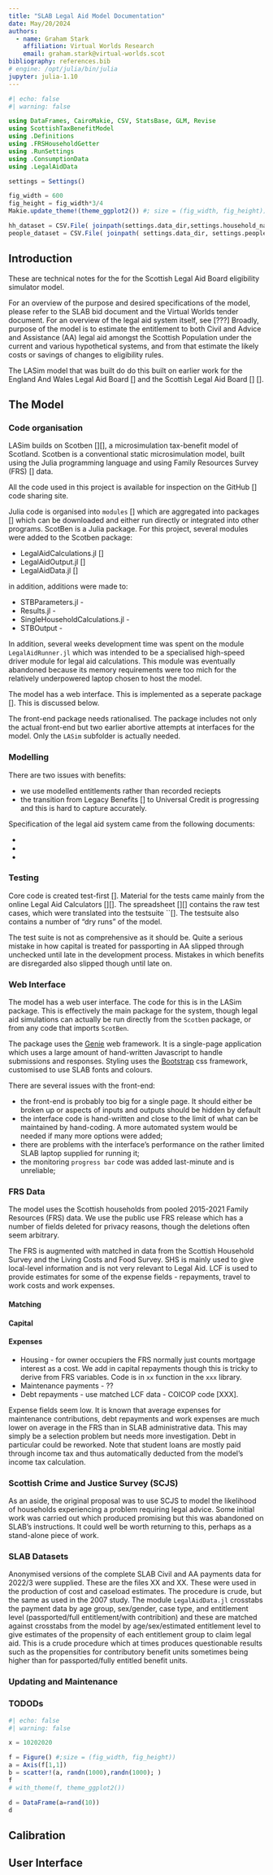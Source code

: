 ```yaml
---
title: "SLAB Legal Aid Model Documentation"
date: May/20/2024
authors:
  - name: Graham Stark
    affiliation: Virtual Worlds Research
    email: graham.stark@virtual-worlds.scot
bibliography: references.bib
# engine: /opt/julia/bin/julia
jupyter: julia-1.10
---
```

```julia

#| echo: false
#| warning: false

using DataFrames, CairoMakie, CSV, StatsBase, GLM, Revise 
using ScottishTaxBenefitModel
using .Definitions
using .FRSHouseholdGetter
using .RunSettings
using .ConsumptionData
using .LegalAidData

settings = Settings()

fig_width = 600
fig_height = fig_width*3/4
Makie.update_theme!(theme_ggplot2()) #; size = (fig_width, fig_height))

hh_dataset = CSV.File( joinpath(settings.data_dir,settings.household_name*".tab" )) |> DataFrame
people_dataset = CSV.File( joinpath( settings.data_dir, settings.people_name*".tab")) |> DataFrame

```


## Introduction

These are technical notes for the for the Scottish Legal Aid Board eligibility simulator model.

For an overview of the purpose and desired specifications of the model, please refer to the SLAB bid document and the Virtual Worlds tender document. For an overview of the legal aid system itself, see [???] Broadly, purpose of the model is to estimate the entitlement to both Civil and Advice and Assistance (AA) legal aid amongst the Scottish Population under the current and various hypothetical systems, and from that estimate the likely costs or savings of changes to eligibility rules. 

The LASim model that was built do do this built on earlier work for the England And Wales Legal Aid Board [] and the Scottish Legal Aid Board [] []. 

## The Model

### Code organisation

LASim builds on Scotben [][], a microsimulation tax-benefit model of Scotland. Scotben is a conventional static microsimulation model, built using the Julia programming language and using Family Resources Survey (FRS) [] data. 

All the code used in this project is available for inspection on the GitHub [] code sharing site.

Julia code is organised into `modules` [] which are aggregated into packages [] which can be downloaded and either run directly or integrated into other programs. ScotBen is a Julia package. For this project, several modules were added to the Scotben package:

* LegalAidCalculations.jl []
* LegalAidOutput.jl [] 
* LegalAidData.jl []

in addition, additions were made to:

* STBParameters.jl -
* Results.jl - 
* SingleHouseholdCalculations.jl -  
* STBOutput - 

In addition, several weeks development time was spent on the module `LegalAidRunner.jl` which was intended to be a specialised high-speed driver module for legal aid calculations. This module was eventually abandoned because its memory requirements were too mich for the relatively underpowered laptop chosen to host the model.

The model has a web interface. This is implemented as a seperate package []. This is discussed below. 

::: {.callout-note}

The front-end package needs rationalised. The package includes not only the actual front-end but two earlier abortive attempts at interfaces for the model. Only the `LASim` subfolder is actually needed.

:::

### Modelling 

::: {.callout-note}
There are two issues with benefits:

* we use modelled entitlements rather than recorded reciepts 
* the transition from Legacy Benefits [] to Universal Credit is progressing and this is hard to capture accurately. 
:::

Specification of the legal aid system came from the following documents:

*
*
*

### Testing 

Core code is created test-first []. Material for the tests came mainly from the online Legal Aid Calculators [][]. The spreadsheet 
[][] contains the raw test cases, which were translated into the testsuite ``[]. The testsuite also contains a number of "dry runs" of the model.

::: {.callout-note}
The test suite is not as comprehensive as it should be. Quite a serious mistake in how capital is treated for passporting in AA slipped through unchecked until late in the development process. Mistakes in which benefits are disregarded also slipped though until late on. 
:::
### Web Interface

The model has a web user interface. The code for this is in the LASim package. This is effectively the main package for the system, though legal aid simulations can actually be run directly from the `Scotben` package, or from any code that imports `ScotBen`. 

The package uses the [Genie]() web framework. It is a single-page application which uses a large amount of hand-written Javascript to handle submissions and responses. Styling uses the [Bootstrap]() css framework, customised to use SLAB fonts and colours. 


::: {.callout-note}
There are several issues with the front-end:

* the front-end is probably too big for a single page. It should either be broken up or aspects of inputs and outputs should be hidden by default
* the interface code is hand-written and close to the limit of what can be maintained by hand-coding. A more automated system would be needed if many more options were added;
* there are problems with the interface's performance on the rather limited SLAB laptop supplied for running it;
* the monitoring `progress bar` code was added last-minute and is unreliable;

:::


### FRS Data

The model uses the Scottish households from pooled 2015-2021 Family Resources (FRS) data. We use the public use FRS release which has a number of fields deleted for privacy reasons, though the deletions often seem arbitrary.

The FRS is augmented with matched in data from the Scottish Household Survey and the Living Costs and Food Survey. SHS is mainly used to give local-level information and is not very relevant to Legal Aid. LCF is used to provide estimates for some of the expense fields - repayments, travel to work costs and work expenses.


#### Matching 

#### Capital

#### Expenses

* Housing - for owner occupiers the FRS normally just counts mortgage interest as a cost. We add in capital repayments though this is tricky to derive from FRS variables. Code is in `xx` function in the `xxx` library. 
* Maintenance payments  - ??
* Debt repayments - use matched LCF data - COICOP code [XXX].

::: {.callout-note}

Expense fields seem low. It is known that average expenses for maintenance contributions, debt repayments and work expenses are much lower on average in the FRS than in SLAB administrative data. This may simply be a selection problem but needs more investigation. Debt in particular could be reworked. Note that student loans are mostly paid through income tax and thus automatically deducted from the model's income tax calculation.
:::

### Scottish Crime and Justice Survey (SCJS)

As an aside, the original proposal was to use SCJS to model the likelihood of households experiencing a problem requiring legal advice. Some initial work was carried out which produced promising but this was abandoned on SLAB's instructions. It could well be worth returning to this, perhaps as a stand-alone piece of work.  

### SLAB Datasets

Anonymised versions of the complete SLAB Civil and AA payments data for 2022/3 were supplied. These are the files XX and XX. 
These were used in the production of cost and caseload estimates. The procedure is crude, but the same as used in the 2007 study. The module `LegalAidData.jl` crosstabs the payment data by age group, sex/gender, case type, and entitlement level (passported/full entitlement/with contribition) and these are matched against crosstabs from the model by age/sex/estimated entitlement level to give estimates of the propensity of each entitlement group to claim legal aid. This is a crude procedure which at times produces questionable results such as the propensities for contributory benefit units sometimes being higher than for passported/fully entitled benefit units.    

### Updating and Maintenance

### TODODs

```julia

#| echo: false
#| warning: false

x = 10202020

f = Figure() #;size = (fig_width, fig_height))
a = Axis(f[1,1])
b = scatter!(a, randn(1000),randn(1000); )
f
# with_theme(f, theme_ggplot2())
```

```julia

d = DataFrame(a=rand(10))
d

```

## Calibration

## User Interface


